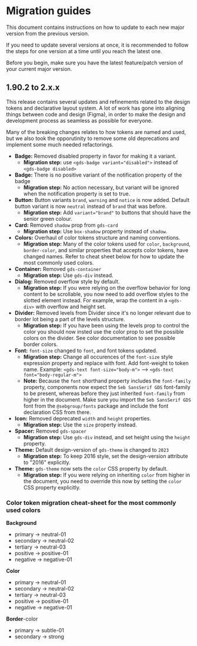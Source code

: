 
<Meta title="Guides/Migration guides" />

# Migration guides

This document contains instructions on how to update to each new major version from the previous version.

If you need to update several versions at once, it is recommended to follow the steps for one version at a time until you reach the latest one.

Before you begin, make sure you have the latest feature/patch version of your current major version.

## 1.90.2 to 2.x.x

This release contains several updates and refinements related to the design tokens and declarative layout system. A lot of work has gone into aligning things between code and design (Figma), in order to make the design and development process as seamless as possible for everyone.

Many of the breaking changes relates to how tokens are named and used, but we also took the opporutinity to remove some old deprecations and implement some much needed refactorings.

- **Badge:** Removed disabled property in favor for making it a variant.
  - **Migration step:** use `<gds-badge variant="disabled">` instead of `<gds-badge disabled>`
- **Badge:** There is no positive variant of the notification property of the badge
  - **Migration step:** No action necessary, but variant will be ignored when the notification property is set to true.
- **Button:** Button variants `brand`, `warning` and `notice` is now added. Default button variant is now `neutral` instead of `brand` that was before.
   - **Migration step:** Add `variant="brand"` to buttons that should have the senior green colour.
- **Card:** Removed `shadow` prop from `gds-card`
   - **Migration step:** Use `box-shadow` property instead of `shadow`.
- **Colors:** Overhaul of color tokens structure and naming conventions.
  - **Migration step:** Many of the color tokens used for `color`, `background`, `border-color`, and similar properties that accepts color tokens, have changed names. Refer to cheat sheet below for how to update the most commonly used colors.
- **Container:** Removed `gds-container`
  - **Migration step:** Use `gds-div` instead.
- **Dialog:** Removed overflow style by default.
  - **Migration step:** If you were relying on the overflow behavior for long content to be scrollable, you now need to add overflow styles to the slotted element instead. For example, wrap the content in a `<gds-div>` with overflow and height set.
- **Divider:** Removed levels from Divider since it's no longer relevant due to border lot being a part of the levels structure.
  - **Migration step:** If you have been using the levels prop to control the color you should now insted use the color prop to set the possible colors on the divider. See color documentation to see possible border colors.
- **Font:** `font-size` changed to `font`, and font tokens updated.
  - **Migration step:** Change all occurences of the `font-size` style expression property and replace with font. Add font-weight to token name. Example: `<gds-text font-size="body-m">` --> `<gds-text font="body-regular-m">`
  - **Note:** Because the `font` shorthand property includes the `font-family` property, components now expect the `Seb SansSerif GDS` font-family to be present, whereas before they just inherited `font-family` from higher in the document. Make sure you import the `Seb SansSerif GDS` font from the `@sebgroup/fonts` package and include the font declaration CSS from there.
- **Icon:** Removed deprecated `width` and `height` properties.
  - **Migration step:** Use the `size` property instead.
- **Spacer:** Removed `gds-spacer`
  - **Migration step:** Use `gds-div` instead, and set height using the `height` property.
- **Theme:** Default design-version of `gds-theme` is changed to `2023`
  - **Migration step:** To keep 2016 style, set the design-version attribute to "2016" explicitly.
- **Theme:** `gds-theme` now sets the `color` CSS property by default.
  - **Migration step:** If you were relying on inheriting `color` from higher in the document, you need to override this now by setting the `color` CSS property explicitly.

### Color token migration cheat-sheet for the most commonly used colors

**Background**
- primary -> neutral-01
- secondary -> neutral-02
- tertiary -> neutral-03
- positive -> positive-01
- negative -> negative-01

**Color**
- primary -> neutral-01
- secondary -> neutral-02
- tertiary -> neutral-03
- positive -> positive-01
- negative -> negative-01

**Border**-color
- primary -> subtle-01
- secondary -> strong
